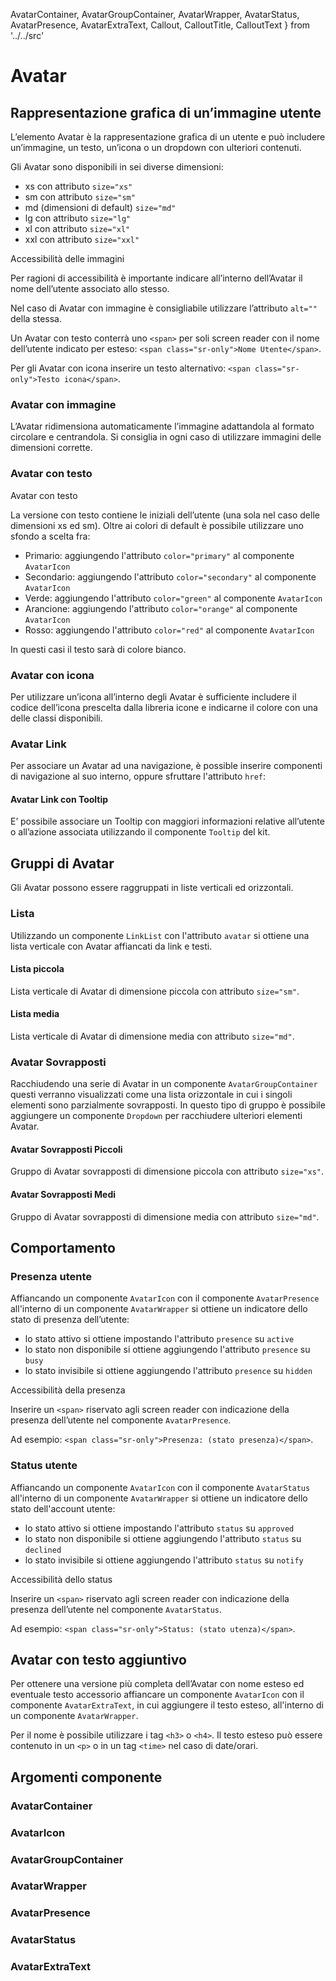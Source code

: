   AvatarContainer,
  AvatarGroupContainer,
  AvatarWrapper,
  AvatarStatus,
  AvatarPresence,
  AvatarExtraText, 
  Callout, CalloutTitle, CalloutText } from '../../src'

<Meta title="Documentazione/Componenti/Avatar" />

# Avatar
## Rappresentazione grafica di un’immagine utente

L’elemento Avatar è la rappresentazione grafica di un utente e può includere un’immagine, un testo, un’icona o un dropdown con ulteriori contenuti.

Gli Avatar sono disponibili in sei diverse dimensioni:

* xs con attributo `size="xs"`
* sm con attributo `size="sm"`
* md (dimensioni di default) `size="md"`
* lg con attributo `size="lg"`
* xl con attributo `size="xl"`
* xxl con attributo `size="xxl"`

<div className="docs">
    <Callout color="success" >
        <CalloutTitle>Accessibilità delle immagini</CalloutTitle>
        <CalloutText>
            <p>Per ragioni di accessibilità è importante indicare all’interno dell’Avatar il nome dell’utente associato allo stesso.</p>
            <p>Nel caso di Avatar con immagine è consigliabile utilizzare l’attributo <code>alt=""</code> della stessa.</p>
            <p>Un Avatar con testo conterrà uno <code>&lt;span&gt;</code> per soli screen reader con il nome dell’utente indicato per esteso: <code>&lt;span class="sr-only"&gt;Nome Utente&lt;/span&gt;</code>.</p>
            <p>Per gli Avatar con icona inserire un testo alternativo: <code>&lt;span class="sr-only"&gt;Testo icona&lt;/span&gt;</code>.</p>
        </CalloutText>
    </Callout>
</div>

### Avatar con immagine

L’Avatar ridimensiona automaticamente l’immagine adattandola al formato circolare e centrandola. Si consiglia in ogni caso di utilizzare immagini delle dimensioni corrette.

<Preview>
    <Story id="componenti-avatar--avatar-with-image" />
</Preview>

### Avatar con testo

Avatar con testo

La versione con testo contiene le iniziali dell’utente (una sola nel caso delle dimensioni xs ed sm). Oltre ai colori di default è possibile utilizzare uno sfondo a scelta fra:

* Primario: aggiungendo l'attributo `color="primary"` al componente `AvatarIcon`
* Secondario: aggiungendo l'attributo `color="secondary"` al componente `AvatarIcon`
* Verde: aggiungendo l'attributo `color="green"` al componente `AvatarIcon`
* Arancione: aggiungendo l'attributo `color="orange"` al componente `AvatarIcon`
* Rosso: aggiungendo l'attributo `color="red"` al componente `AvatarIcon`

In questi casi il testo sarà di colore bianco.

<Preview>
    <Story id="componenti-avatar--avatar-with-text" />
</Preview>

### Avatar con icona

Per utilizzare un’icona all’interno degli Avatar è sufficiente includere il codice dell’icona prescelta dalla <LinkTo kind="documentazione-utilities-icone--page#lista-delle-icone-disponibili">libreria icone</LinkTo> e indicarne il colore con una delle classi disponibili.

<Preview>
    <Story id="componenti-avatar--avatar-with-icon" />
</Preview>

### Avatar Link

Per associare un Avatar ad una navigazione, è possible inserire componenti di navigazione al suo interno, oppure sfruttare l'attributo `href`:

<Preview>
    <Story id="componenti-avatar--avatar-link" />
</Preview>

#### Avatar Link con Tooltip

E’ possibile associare un Tooltip con maggiori informazioni relative all’utente o all’azione associata utilizzando il componente `Tooltip` del kit.

<Preview>
    <Story id="componenti-avatar--avatar-link-with-tooltip" />
</Preview>

## Gruppi di Avatar

Gli Avatar possono essere raggruppati in liste verticali ed orizzontali.

### Lista

Utilizzando un componente `LinkList` con l'attributo `avatar` si ottiene una lista verticale con Avatar affiancati da link e testi.

#### Lista piccola

Lista verticale di Avatar di dimensione piccola con attributo `size="sm"`.

<Preview>
    <Story id="componenti-avatar-avatar-groups-list--avatar-small-list"/>
</Preview>

#### Lista media

Lista verticale di Avatar di dimensione media con attributo `size="md"`.

<Preview>
    <Story id="componenti-avatar-avatar-groups-list--avatar-media-list"/>
</Preview>

### Avatar Sovrapposti

Racchiudendo una serie di Avatar in un componente `AvatarGroupContainer` questi verranno visualizzati come una lista orizzontale in cui i singoli elementi sono parzialmente sovrapposti. In questo tipo di gruppo è possibile aggiungere un componente `Dropdown` per racchiudere ulteriori elementi Avatar.

#### Avatar Sovrapposti Piccoli

Gruppo di Avatar sovrapposti di dimensione piccola con attributo `size="xs"`.

<Preview>
    <Story id="componenti-avatar-avatar-groups-overlapping--small-overlapping-avatars"/>
</Preview>

#### Avatar Sovrapposti Medi

Gruppo di Avatar sovrapposti di dimensione media con attributo `size="md"`.

<Preview>
    <Story id="componenti-avatar-avatar-groups-overlapping--medium-overlaid-avatars"/>
</Preview>

## Comportamento
### Presenza utente

Affiancando un componente `AvatarIcon` con il componente `AvatarPresence` all'interno di un componente `AvatarWrapper` si ottiene un indicatore dello stato di presenza dell’utente:

 * lo stato attivo si ottiene impostando l'attributo `presence` su `active`
 * lo stato non disponibile si ottiene aggiungendo l'attributo `presence` su `busy`
 * lo stato invisibile si ottiene aggiungendo l'attributo `presence` su `hidden`
 
<div className="docs">
    <Callout color="success" >
        <CalloutTitle>Accessibilità della presenza</CalloutTitle>
        <CalloutText>
            <p>Inserire un <code>&lt;span&gt;</code> riservato agli screen reader con indicazione della presenza dell’utente nel componente <code>AvatarPresence</code>.</p>
            <p>Ad esempio: <code>&lt;span class="sr-only"&gt;Presenza: (stato presenza)&lt;/span&gt;</code>.</p>
        </CalloutText>
    </Callout>
</div>

<Preview>
    <Story id="componenti-avatar-behavior--user-presence"/>
</Preview>

### Status utente

Affiancando un componente `AvatarIcon` con il componente `AvatarStatus` all'interno di un componente `AvatarWrapper` si ottiene un indicatore dello stato dell'account utente:

 * lo stato attivo si ottiene impostando l'attributo `status` su `approved`
 * lo stato non disponibile si ottiene aggiungendo l'attributo `status` su `declined`
 * lo stato invisibile si ottiene aggiungendo l'attributo `status` su `notify`
 
<div className="docs">
    <Callout color="success" >
        <CalloutTitle>Accessibilità dello status</CalloutTitle>
        <CalloutText>
            <p>Inserire un <code>&lt;span&gt;</code> riservato agli screen reader con indicazione della presenza dell’utente nel componente <code>AvatarStatus</code>.</p>
            <p>Ad esempio: <code>&lt;span class="sr-only"&gt;Status: (stato utenza)&lt;/span&gt;</code>.</p>
        </CalloutText>
    </Callout>
</div>

<Preview>
    <Story id="componenti-avatar-behavior--user-status"/>
</Preview>

## Avatar con testo aggiuntivo

Per ottenere una versione più completa dell’Avatar con nome esteso ed eventuale testo accessorio affiancare un componente `AvatarIcon` con il componente `AvatarExtraText`, in cui aggiungere il testo esteso, all'interno di un componente `AvatarWrapper`.

Per il nome è possibile utilizzare i tag `<h3>` o `<h4>`. Il testo esteso può essere contenuto in un `<p>` o in un tag `<time>` nel caso di date/orari.

<Preview>
    <Story id="componenti-avatar--avatar-with-additional-text"/>
</Preview>

## Argomenti componente

### AvatarContainer

<ArgsTable of={AvatarContainer} />

### AvatarIcon

<ArgsTable of={AvatarIcon} />

### AvatarGroupContainer

<ArgsTable of={AvatarGroupContainer} />

### AvatarWrapper

<ArgsTable of={AvatarWrapper} />

### AvatarPresence

<ArgsTable of={AvatarPresence} />

### AvatarStatus

<ArgsTable of={AvatarStatus} />

### AvatarExtraText

<ArgsTable of={AvatarExtraText} />